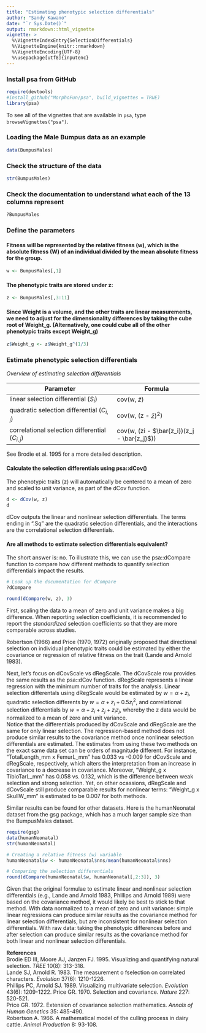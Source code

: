 ```yaml
---
title: "Estimating phenotypic selection differentials"
author: "Sandy Kawano"
date: "`r Sys.Date()`"
output: rmarkdown::html_vignette
vignette: >
  %\VignetteIndexEntry{SelectionDifferentials}
  %\VignetteEngine{knitr::rmarkdown}
  %\VignetteEncoding{UTF-8}
  %\usepackage[utf8]{inputenc}
---
```


### Install psa from GitHub
```r
require(devtools)
#install_github("MorphoFun/psa", build_vignettes = TRUE)
library(psa)
```

To see all of the vignettes that are available in `psa`, type `browseVignettes("psa")`. 

### Loading the Male Bumpus data as an example
```r
data(BumpusMales)
```

### Check the structure of the data
```r
str(BumpusMales)
```

### Check the documentation to understand what each of the 13 columns represent 
```r
?BumpusMales
```

### Define the parameters
#### Fitness will be represented by the relative fitness (w), which is the absolute fitness (W) of an individual divided by the mean absolute fitness for the group.
```r
w <- BumpusMales[,1]
```

#### The phenotypic traits are stored under z:
```r
z <- BumpusMales[,3:11]
```

#### Since Weight is a volume, and the other traits are linear measurements, we need to adjust for the dimensionality differences by taking the cube root of Weight_g. (Alternatively, one could cube all of the other phenotypic traits except Weight_g)
```r
z$Weight_g <- z$Weight_g^(1/3)
```

### Estimate phenotypic selection differentials

*Overview of estimating selection differentials*    

Parameter                                        | Formula
-------------------------------------------------|----------------------------------------
linear selection differential ($S_i$)            | cov(w, $\bar{z}$)
quadratic selection differential ($C_{i,i}$)     | cov(w, (z - $\bar{z})^2$)
correlational selection differential ($C_{i,j}$) | cov(w, (zi - $\bar{z_i})(z_j - \bar{z_j}$))

See Brodie et al. 1995 for a more detailed description.  

#### Calculate the selection differentials using psa::dCov()  
The phenotypic traits (z) will automatically be centered to a mean of zero and scaled to unit variance, as part of the dCov function.
```r
d <- dCov(w, z)
d
```
dCov outputs the linear and nonlinear selection differentials. The terms ending in ".Sq" are the quadratic selection differentials, and the interactions are the correlational selection differentials.  
  
  
#### Are all methods to estimate selection differentials equivalent?  
The short answer is: no. To illustrate this, we can use the psa::dCompare function to compare how different methods to quantify selection differentials impact the results.  
```r
# Look up the documentation for dCompare
?dCompare

round(dCompare(w, z), 3)
```
First, scaling the data to a mean of zero and unit variance makes a big difference. When reporting selection coefficients, it is recommended to report the *standardized* selection coefficients so that they are more comparable across studies. 

Robertson (1966) and Price (1970, 1972) originally proposed that directional selection on individual phenotypic traits could be estimated by either the covariance or regression of relative fitness on the trait (Lande and Arnold 1983).  

Next, let's focus on dCovScale vs dRegScale. The dCovScale row provides the same results as the psa::dCov function. dRegScale represents a linear regression with the minimum number of traits for the analysis. Linear selection differentals using dRegScale would be estimated by $w = \alpha + z_i$, quadratic selection differents by $w = \alpha + z_i + 0.5z_i^2$, and correlational selection differentials by $w = \alpha + z_i + z_j + z_iz_j$, whereby the z data would be normalized to a mean of zero and unit variance.  
Notice that the differentials produced by dCovScale and dRegScale are the same for only linear selection. The regression-based method does not produce similar results to the covariance method once nonlinear selection differentials are estimated. The estimates from using these two methods on the exact same data set can be orders of magnitude different. For instance, "TotalLength_mm x FemurL_mm" has 0.033 vs -0.009 for dCovScale and dRegScale, respectively, which alters the interpretation from an increase in covariance to a decrease in covariance. Moreover, "Weight_g x TibioTarL_mm" has 0.058 vs. 0.132, which is the difference between weak selection and strong selection. Yet, on other ocassions, dRegScale and dCovScale still produce comparable results for nonlinear terms: "Weight_g x SkullW_mm" is estimated to be 0.007 for both methods.
  
Similar results can be found for other datasets. Here is the humanNeonatal dataset from the gsg package, which has a much larger sample size than the BumpusMales dataset.  
```r
require(gsg)
data(humanNeonatal)
str(humanNeonatal)

# Creating a relative fitness (w) variable
humanNeonatal$w <- humanNeonatal$nns/mean(humanNeonatal$nns)

# Comparing the selection differentials
round(dCompare(humanNeonatal$w, humanNeonatal[,2:3]), 3)
```

Given that the original formulae to estimate linear and nonlinear selection differentials (e.g., Lande and Arnold 1983, Phillips and Arnold 1989) were based on the covariance method, it would likely be best to stick to that method. With data normalized to a mean of zero and unit variance: simple linear regressions can produce similar results as the covariance method for linear selection differentials, but are inconsistent for nonlinear selection differentials. With raw data: taking the phenotypic differences before and after selection can produce similar results as the covariance method for both linear and nonlinear selection differentials.




**References**  
Brodie ED III, Moore AJ, Janzen FJ. 1995. Visualizing and quantifying natural selection. *TREE* 10(8): 313-318.   
Lande SJ, Arnold R. 1983. The measurement o fselection on correlated characters. *Evolution* 37(6): 1210-1226.  
Phillips PC, Arnold SJ. 1989. Visualizing multivariate selection. *Evolution* 43(6): 1209-1222.
Price GR. 1970. Selection and covariance. *Nature* 227: 520-521.  
Price GR. 1972. Extension of covariance selection mathematics. *Annals of Human Genetics* 35: 485-490.  
Robertson A. 1966. A mathematical model of the culling process in dairy cattle. *Animal Production* 8: 93-108.  


